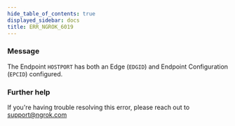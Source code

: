 ```yaml
---
hide_table_of_contents: true
displayed_sidebar: docs
title: ERR_NGROK_6019
---
```


### Message

The Endpoint `HOSTPORT` has both an Edge (`EDGID`) and Endpoint Configuration (`EPCID`) configured.

### Further help

If you're having trouble resolving this error, please reach out to [support@ngrok.com](mailto:support@ngrok.com?subject=Help%20with%20ERR_NGROK_6019)

